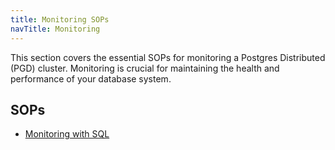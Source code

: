 ```yaml
---
title: Monitoring SOPs
navTitle: Monitoring
---
```


This section covers the essential SOPs for monitoring a Postgres Distributed (PGD) cluster. Monitoring is crucial for maintaining the health and performance of your database system.

## SOPs

- [Monitoring with SQL](/pgd/6/essential-how-to/sops/monitoring/sql)
